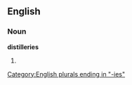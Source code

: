 ==English==

===Noun===
'''distilleries'''

# {{plural of|[[distillery]]}}

[[Category:English plurals ending in "-ies"]]